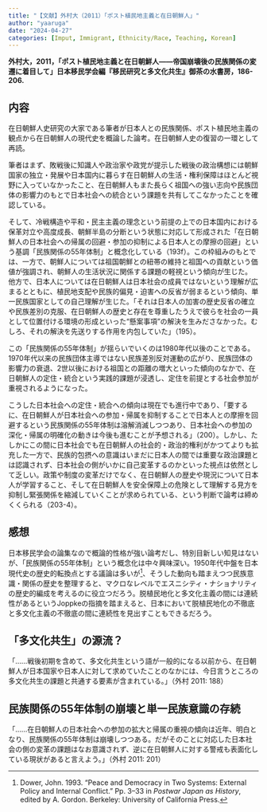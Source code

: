 ```yaml
---
title: "【文献】外村大（2011）「ポスト植民地主義と在日朝鮮人」"
author: "yaaruga"
date: "2024-04-27"
categories: [Imput, Immigrant, Ethnicity/Race, Teaching, Korean]
---
```

**外村大，2011，「ポスト植民地主義と在日朝鮮人――帝国崩壊後の民族関係の変遷に着目して」日本移民学会編『移民研究と多文化共生』御茶の水書房，186-206.**

## 内容

在日朝鮮人史研究の大家である筆者が日本人との民族関係、ポスト植民地主義の観点から在日朝鮮人の現代史を概論した論考。在日朝鮮人史の復習の一環として再読。

筆者はまず、敗戦後に知識人や政治家や政党が提示した戦後の政治構想には朝鮮国家の独立・発展や日本国内に暮らす在日朝鮮人の生活・権利保障はほとんど視野に入っていなかったこと、在日朝鮮人もまた長らく祖国への強い志向や民族団体の影響力のもとで日本社会への統合という課題を共有してこなかったことを確認している。

そして、冷戦構造や平和・民主主義の理念という前提の上での日本国内における保革対立や高度成長、朝鮮半島の分断という状態に対応して形成された「在日朝鮮人の日本社会への帰属の回避・参加の抑制による日本人との摩擦の回避」という基調「民族関係の55年体制」と概念化している（193f）。この枠組みのもとでは、一方で、朝鮮人については祖国朝鮮との紐帯の維持と祖国への貢献という価値が強調され、朝鮮人の生活状況に関係する課題の軽視という傾向が生じた。他方で、日本人については在日朝鮮人は日本社会の成員ではないという理解が広まるとともに、植民地支配や民族的偏見・迫害への反省が弱まるという傾向、単一民族国家としての自己理解が生じた。「それは日本人の加害の歴史反省の確立や民族差別の克服、在日朝鮮人の歴史と存在を尊重したうえで彼らを社会の一員として位置付ける環境の形成といった“懸案事項”の解決を生みださなかった。むしろ、それの解決を先送りする作用を内包していた」（195）。

この「民族関係の55年体制」が揺らいでいくのは1980年代以後のことである。1970年代以来の民族団体主導ではない民族差別反対運動の広がり、民族団体の影響力の衰退、2世以後における祖国との距離の増大といった傾向のなかで、在日朝鮮人の定住・統合という実践的課題が浸透し、定住を前提とする社会参加が重視されるようになった。

こうした日本社会への定住・統合への傾向は現在でも進行中であり、「要するに、在日朝鮮人が日本社会への参加・帰属を抑制することで日本人との摩擦を回避するという民族関係の55年体制は溶解消滅しつつあり、日本社会への参加の深化・帰属の明確化の動きは今後も進むことが予想される」（200）。しかし、たしかにこの間に日本社会でも在日朝鮮人の社会的・政治的権利がかつてよりも拡充した一方で、民族的包摂への意識はいまだに日本人の間では重要な政治課題とは認識されず、日本社会の側がいかに自己変革するのかといった視点は依然として乏しい。政策や制度の変革だけでなく、在日朝鮮人の歴史や現況について日本人が学習すること、そして在日朝鮮人を安全保障上の危険として理解する見方を抑制し緊張関係を縮減していくことが求められている、という判断で論考は締めくくられる（203-4）。

## 感想

日本移民学会の論集なので概論的性格が強い論考だし、特別目新しい知見はないが、「民族関係の55年体制」という概念化は中々興味深い。1950年代中盤を日本現代史の歴史的転換点とする議論は多いが^[Dower, John. 1993. “Peace and Democracy in Two Systems: External Policy and Internal Conflict.” Pp. 3–33 in *Postwar Japan as History*, edited by A. Gordon. Berkeley: University of California Press.]、そうした動向も踏まえつつ民族意識・関係の歴史を整理すると、マクロなレベルでエスニシティ・ナショナリティの歴史的編成を考えるのに役立つだろう。脱植民地化と多文化主義の間には連続性があるというJoppkeの指摘を踏まえると、日本において脱植民地化の不徹底と多文化主義の不徹底の間に連続性を見出すこともできるだろう。

:::{.callout-note}
## 「多文化共生」の源流？
「……戦後初期を含めて、多文化共生という語が一般的になる以前から、在日朝鮮人が日本国家や日本人に対して求めていたことのなかには、今日言うところの多文化共生の課題と共通する要素が含まれている。」（外村 2011: 188）
:::    

:::{.callout-note}
## 民族関係の55年体制の崩壊と単一民族意識の存続
「……在日朝鮮人の日本社会への参加の拡大と帰属の重視の傾向は近年、明白となり、民族関係の55年体制は崩壊しつつある。だがそのことに対応した日本社会の側の変革の課題はなお意識されず、逆に在日朝鮮人に対する警戒も表面化している現状があると言えよう。」（外村 2011: 201）
:::    